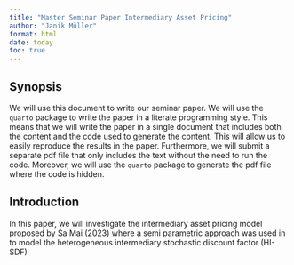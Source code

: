 ```yaml
---
title: "Master Seminar Paper Intermediary Asset Pricing"
author: "Janik Müller"
format: html
date: today
toc: true
---
```


## Synopsis
We will use this document to write our seminar paper. We will use the `quarto` package to write the paper in a literate programming style. This means that we will write the paper in a single document that includes both the content and the code used to generate the content. This will allow us to easily reproduce the results in the paper. Furthermore, we will submit a separate pdf file that only includes the text without the need to run the code. Moreover, we will use the `quarto` package to generate the pdf file where the code is hidden. 

## Introduction

In this paper, we will investigate the intermediary asset pricing model proposed by Sa Mai (2023) where a semi parametric approach was used in to model the heterogeneous intermediary stochastic discount factor (HI-SDF)

